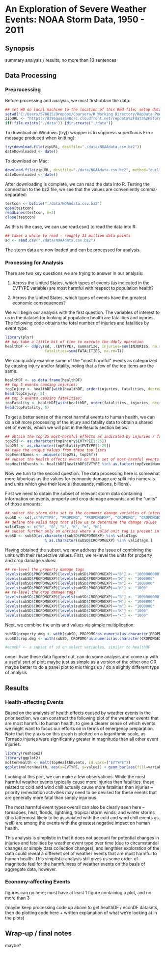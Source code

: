 An Exploration of Severe Weather Events: NOAA Storm Data, 1950 - 2011
=====================================================================

## Synopsis

summary analysis / results; no more than 10 sentences

## Data Processing

### Preprocessing

Before processing and analysis, we must first obtain the data:

```r
## set WD on local machine to the location of this Rmd file; setup data dir
setwd("C:/Users/570815/Dropbox/Coursera/R Working Directory/RepData_PeerAssessment2")
zipURL <- "https://d396qusza40orc.cloudfront.net/repdata%2Fdata%2FStormData.csv.bz2"
if(!file.exists("./data")) {dir.create("./data")}
```

To download on Windows [try() wrapper is to suppress superfluous Error message
produced when knitting]:

```r
try(download.file(zipURL, destfile="./data/NOAAdata.csv.bz2"))
dateDownloaded <- date()
```

To download on Mac:

```r
download.file(zipURL, destfile="./data/NOAAdata.csv.bz2", method="curl")
dateDownloaded <- date()
```

After downloading is complete, we can read the data into R. Testing the connection 
to the bz2 file, we see that the values are conveniently comma-separated:

```r
testcon <- bzfile("./data/NOAAdata.csv.bz2")
open(testcon)
readLines(testcon, n=3)
close(testcon)
```

As this is the case, we can use read.csv() to read the data into R:

```r
## takes a while to read - roughly 33 million data points
sd <- read.csv("./data/NOAAdata.csv.bz2")
```

The storm data are now loaded and can be processed for analysis.

### Processing for Analysis

There are two key questions we are trying to answer in our analysis:

1. Across the United States, which types of events (as indicated in the EVTYPE 
variable) are most harmful with respect to population health?

2. Across the United States, which types of events have the greatest economic 
consequences?

We will begin our analysis with the first question. The variables of interest to 
us in the dataset for looking at population health are fatalities and injuries. 
The following code obtains the total number of injuries and fatalities by event 
type:

```r
library(plyr)
## may take a little bit of time to execute the ddply operation
healthDF <- ddply(sd, .(EVTYPE), summarize, injuries=sum(INJURIES, na.rm=T), 
                  fatalities=sum(FATALITIES, na.rm=T))
```

We can quickly examine some of the "most harmful" events as categorized by 
causing injury and/or fatality, noting that a few of the top items are the same:

```r
healthDF <- as.data.frame(healthDF)
## top 5 events causing injuries:
topInjury <- healthDF[with(healthDF, order(injuries, fatalities, decreasing=TRUE)),]
head(topInjury, 5)
## top 5 events causing fatalities:
topFatality <- healthDF[with(healthDF, order(fatalities, injuries, decreasing=TRUE)),]
head(topFatality, 5)
```

To get a better sense of the most harmful events to human health, we can do a 
bit more processing of the injury and fatality data to obtain a shared set of 
events, which we will plot in the Results section below:

```r
## obtain the top 25 most-harmful effects as indicated by injuries / fatalities
top25i <- as.character(topInjury$EVTYPE[1:25])
top25f <- as.character(topFatality$EVTYPE[1:25])
## take the unique values from these top lists
topEventNames <- unique(c(top25i, top25f))
## subset the health effects events on this set of most-harmful events
topHealthEvents <- healthDF[healthDF$EVTYPE %in% as.factor(topEventNames),]
```

Now we turn to the second question.  The data processing here is somewhat more 
laborious as the values for economic damage are split into numerals and units which 
give their levels (thousands, millions, billions).

First we need to obtain the subset of relevant storm data containing information on 
events, property and crop damage amounts, and the "units" of those amounts:

```r
## subset the storm data set to the economic damage variables of interest
subSD <- sd[,c("EVTYPE", "PROPDMG", "PROPDMGEXP", "CROPDMG", "CROPDMGEXP")]
## define the valid tags that allow us to determine the damage values
validTags <- c("b", "B", "k", "K", "m", "M")
## subset further only on entries where a valid unit tag is present in the data
subSD <- subSD[as.character(subSD$PROPDMGEXP) %in% validTags 
                  & as.character(subSD$CROPDMGEXP) %in% validTags,]
```

Having obtained the subset, we now address the issue of combining the units with their 
respective values.  First, we re-level the units for property and crop damage values:

```r
## re-level the property damage tags
levels(subSD$PROPDMGEXP)[levels(subSD$PROPDMGEXP)=="B"] <- "1000000000"
levels(subSD$PROPDMGEXP)[levels(subSD$PROPDMGEXP)=="M"] <- "1000000"
levels(subSD$PROPDMGEXP)[levels(subSD$PROPDMGEXP)=="m"] <- "1000000"
levels(subSD$PROPDMGEXP)[levels(subSD$PROPDMGEXP)=="K"] <- "1000"
## re-level the crop damage tags
levels(subSD$CROPDMGEXP)[levels(subSD$CROPDMGEXP)=="B"] <- "1000000000"
levels(subSD$CROPDMGEXP)[levels(subSD$CROPDMGEXP)=="M"] <- "1000000"
levels(subSD$CROPDMGEXP)[levels(subSD$CROPDMGEXP)=="m"] <- "1000000"
levels(subSD$CROPDMGEXP)[levels(subSD$CROPDMGEXP)=="K"] <- "1000"
levels(subSD$CROPDMGEXP)[levels(subSD$CROPDMGEXP)=="k"] <- "1000"

```

Next, we combine the units and values via simple multiplication:

```r
subSD$property.dmg <- with(subSD, PROPDMG*as.numeric(as.character(PROPDMGEXP)))
subSD$crop.dmg <- with(subSD, CROPDMG*as.numeric(as.character(CROPDMGEXP)))

#econDF <- a subset of sd on select variables, similar to healthDF
```

once i hvae these data figured out, can do some analysis and come up with a useful sort of plot; maybe just as simple as a version of the other one OR maybe better to do a panel plot to mix things up / do a slightly different type of analysis


## Results

### Health-affecting Events

Based on the analysis of health effects caused by weather events in the prior section, 
we can construct the following plot of the weather events that are most harmful to human 
health, to give a clearer sense of which events we might want to focus our efforts on 
in terms of emergency preparation. Note that the y-axis on this graph is plotted on a 
logarithmic scale, as Tornado injuries were significantly greater in magnitude than all 
other event injuries.

```r
library(reshape2)
library(ggplot2)
moltenHealth <- melt(topHealthEvents, id.vars=("EVTYPE"))
ggplot(moltenHealth, aes(x=EVTYPE, y=value)) + geom_bar(aes(fill=variable), position="dodge") + scale_y_log10() + theme(axis.text.x = element_text(size=10, angle=90, hjust=1, vjust=0.25)) + labs(title="Top Health-affecting Weather Events", x="Event Type", y="Log number of injuries and fatalities") + scale_fill_discrete(name="Health Effect")
```

Looking at this plot, we can make a few observations. While the most harmful weather 
events typically cause more injuries than fatalities, those related to cold and wind chill 
actually cause more fatalities than injuries -- priority remediation activities may need 
to be devised for these events that are generally more fatal than simply injurious. 

The most harmful event types overall can also be clearly seen here -- tornadoes, heat, 
floods, lightning, tropical storm winds, and winter storms (this lattermost likely to be 
associated with the cold and wind chill events as well) are among the events with the 
greatest negative impact on human health.

This analysis is simplistic in that it does not account for potential changes in injuries 
and fatalities by weather event type over time (due to circumstantial changes or simply 
data collection changes), and lengthier exploration of the data could reveal a different 
set of weather events that are most harmful to human health. This simplistic analysis 
still gives us some order-of-magnitude feel for the harmfulness of weather events on 
the basis of aggregate data, however.

### Economy-affecting Events


figures can go here; must have at least 1 figure containing a plot, and no more than 3

(maybe keep processing code up above to get healthDF / econDF datasets, then do plotting code here + written explanation of what we're looking at in the plots)

## Wrap-up / final notes

maybe?





